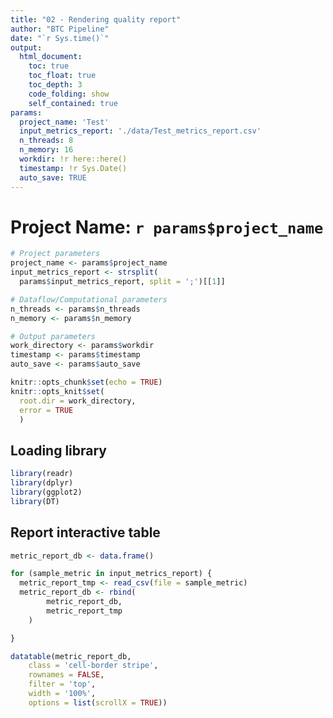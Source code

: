 ```yaml
---
title: "02 - Rendering quality report"
author: "BTC Pipeline"
date: "`r Sys.time()`"
output:
  html_document:
    toc: true
    toc_float: true
    toc_depth: 3
    code_folding: show
    self_contained: true
params:
  project_name: 'Test'
  input_metrics_report: './data/Test_metrics_report.csv'
  n_threads: 8
  n_memory: 16
  workdir: !r here::here()
  timestamp: !r Sys.Date()
  auto_save: TRUE
---
```



# Project Name: `r params$project_name`

```r

# Project parameters 
project_name <- params$project_name
input_metrics_report <- strsplit(
  params$input_metrics_report, split = ';')[[1]]

# Dataflow/Computational parameters
n_threads <- params$n_threads
n_memory <- params$n_memory

# Output parameters
work_directory <- params$workdir
timestamp <- params$timestamp
auto_save <- params$auto_save

knitr::opts_chunk$set(echo = TRUE)
knitr::opts_knit$set(
  root.dir = work_directory,
  error = TRUE
  )

```

## Loading library

```r

library(readr)
library(dplyr)
library(ggplot2)
library(DT)

```

## Report interactive table

```r

metric_report_db <- data.frame()

for (sample_metric in input_metrics_report) {
  metric_report_tmp <- read_csv(file = sample_metric)
  metric_report_db <- rbind(
        metric_report_db,
        metric_report_tmp
    )

}

datatable(metric_report_db, 
    class = 'cell-border stripe',
    rownames = FALSE,
    filter = 'top',
    width = '100%', 
    options = list(scrollX = TRUE))

```
